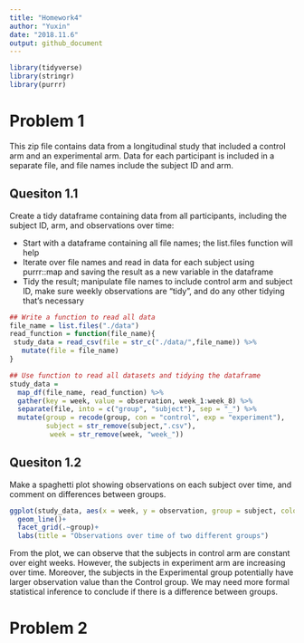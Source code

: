 ```yaml
---
title: "Homework4"
author: "Yuxin"
date: "2018.11.6"
output: github_document
---
```



```r
library(tidyverse)
library(stringr)
library(purrr)
```

# Problem 1 

This zip file contains data from a longitudinal study that included a control arm and an experimental arm. Data for each participant is included in a separate file, and file names include the subject ID and arm.

## Quesiton 1.1

Create a tidy dataframe containing data from all participants, including the subject ID, arm, and observations over time:

* Start with a dataframe containing all file names; the list.files function will help
* Iterate over file names and read in data for each subject using purrr::map and saving the result as a new variable in the dataframe
* Tidy the result; manipulate file names to include control arm and subject ID, make sure weekly observations are “tidy”, and do any other tidying that’s necessary

```r
## Write a function to read all data 
file_name = list.files("./data")
read_function = function(file_name){
 study_data = read_csv(file = str_c("./data/",file_name)) %>%
   mutate(file = file_name)
}

## Use function to read all datasets and tidying the dataframe
study_data = 
  map_df(file_name, read_function) %>%
  gather(key = week, value = observation, week_1:week_8) %>%
  separate(file, into = c("group", "subject"), sep = "_") %>%
  mutate(group = recode(group, con = "control", exp = "experiment"),
         subject = str_remove(subject,".csv"),
          week = str_remove(week, "week_"))

```

## Quesiton 1.2

Make a spaghetti plot showing observations on each subject over time, and comment on differences between groups.

```r
ggplot(study_data, aes(x = week, y = observation, group = subject, color = subject))+
  geom_line()+
  facet_grid(.~group)+
  labs(title = "Observations over time of two different groups")
```

From the plot, we can observe that the subjects in control arm are constant over eight weeks. However, the subjects in experiment arm are increasing over time. Moreover, the subjects in the Experimental group potentially have larger observation value than the Control group. We may need more formal statistical inference to conclude if there is a difference between groups.    

# Problem 2
